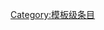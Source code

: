 {{catmore1|[[Wikipedia:閩南語專題|Wikipedia:閩南語專題]]}}
{{Articles by Quality|topic=闽南语|project=闽南语|format=TOC}}
{{emptycat}}

[[Category:模板级条目|Category:模板级条目]]